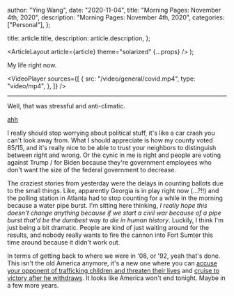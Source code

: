 
  author: "Ying Wang",
  date: "2020-11-04",
  title: "Morning Pages: November 4th, 2020",
  description: "Morning Pages: November 4th, 2020",
  categories: ["Personal"],
};

  title: article.title,
  description: article.description,
};

  <ArticleLayout article={article} theme="solarized" {...props} />
);

My life right now.

<VideoPlayer
  sources={[
    {
      src: "/video/general/covid.mp4",
      type: "video/mp4",
    },
  ]}
/>

---

Well, that was stressful and anti-climatic.

[ahh](/img/posts/2020/11/04/morning_pages.jpeg)

I really should stop worrying about political stuff, it's like a car crash you
can't look away from. What I should appreciate is how my county voted 85/15, and
it's really nice to be able to trust your neighbors to distinguish between right
and wrong. Or the cynic in me is right and people are voting against Trump / for
Biden because they're government employees who don't want the size of the
federal government to decrease.

The craziest stories from yesterday were the delays in counting ballots due to
the small things. Like, apparently Georgia is in play right now (...?!!) and the
polling station in Atlanta had to stop counting for a while in the morning
because a water pipe burst. I'm sitting here thinking, _I really hope this
doesn't change anything because if we start a civil war because of a pipe burst
that'd be the dumbest way to die in human history_. Luckily, I think I'm just
being a bit dramatic. People are kind of just waiting around for the results,
and nobody really wants to fire the cannon into Fort Sumter this time around
because it didn't work out.

In terms of getting back to where we were in '08, or '92, yeah that's done. This
isn't the old America anymore, it's a new one where you can [accuse your
opponent of trafficking children and threaten their
lives](https://www.washingtonpost.com/nation/2020/10/17/kevin-van-ausdal-qanon-marjorie-greene-georgia/?arc404=true)
and [cruise to victory after he
withdraws](https://www.washingtonpost.com/nation/2020/11/04/marjorie-greene-qanon-georgia-congress-election/).
It looks like America won't end tonight. Maybe in a few more years.
